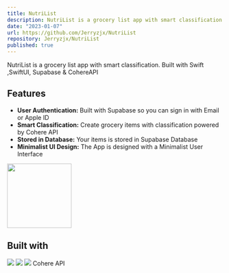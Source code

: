 ```yaml
---
title: NutriList
description: NutriList is a grocery list app with smart classification. Built with Swift ,SwiftUI, Supabase & CohereAPI
date: "2023-01-07"
url: https://github.com/Jerryzjx/NutriList
repository: Jerryzjx/NutriList
published: true
---
```


NutriList is a grocery list app with smart classification. Built with Swift ,SwiftUI, Supabase & CohereAPI

## Features
- **User Authentication:** Built with Supabase so you can sign in with Email or Apple ID
- **Smart Classification:** Create grocery items with classification powered by Cohere API
- **Stored in Database:** Your items is stored in Supabase Database
- **Minimalist UI Design:** The App is designed with a Minimalist User Interface

<img height="150" src="https://github.com/Jerryzjx/NutriList/blob/main/External/logo.png" width="150"/>

## Built with
<img src="https://img.shields.io/badge/Swift-FA7343?style=for-the-badge&logo=swift&logoColor=white" />
<img src="https://img.shields.io/badge/PostgreSQL-316192?style=for-the-badge&logo=postgresql&logoColor=white" />
<img src="https://img.shields.io/badge/Supabase-181818?style=for-the-badge&logo=supabase&logoColor=white" />
Cohere API

